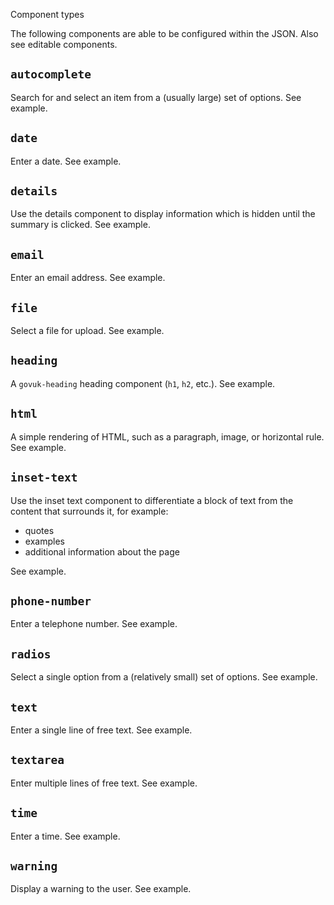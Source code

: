 <!-- Global imports -->

<Meta title="JSON Format/Component types" id="F-Component-Types" />

<Heading size="xl" id="json-form" caption="JSON Format">Component types</Heading>

The following components are able to be configured within the JSON.
Also see <Link href="/?path=/docs/f-editable-components">editable components</Link>.

## `autocomplete`
Search for and select an item from a (usually large) set of options.
See <Link href="/?path=/docs/f-examples-component--page#autocomplete">example</Link>.

## `date`
Enter a date.
See <Link href="/?path=/docs/f-examples-component--page#date">example</Link>.

## `details`
Use the details component to display information which is hidden until the summary is clicked.
See <Link href="/?path=/docs/f-examples-component--page#details">example</Link>.

## `email`
Enter an email address.
See <Link href="/?path=/docs/f-examples-component--page#email">example</Link>.

## `file`
Select a file for upload.
See <Link href="/?path=/docs/f-examples-component--page#file">example</Link>.

## `heading`
A `govuk-heading` heading component (`h1`, `h2`, etc.).
See <Link href="/?path=/docs/f-examples-component--page#heading">example</Link>.

## `html`
A simple rendering of HTML, such as a paragraph, image, or horizontal rule.
See <Link href="/?path=/docs/f-examples-component--page#html">example</Link>.

## `inset-text`
Use the inset text component to differentiate a block of text from the content that surrounds it, for example:

* quotes
* examples
* additional information about the page

See <Link href="/?path=/docs/f-examples-component--page#inset-text">example</Link>.

## `phone-number`
Enter a telephone number.
See <Link href="/?path=/docs/f-examples-component--page#phone-number">example</Link>.

## `radios`
Select a single option from a (relatively small) set of options.
See <Link href="/?path=/docs/f-examples-component--page#radios">example</Link>.

## `text`
Enter a single line of free text.
See <Link href="/?path=/docs/f-examples-component--page#text">example</Link>.

## `textarea`
Enter multiple lines of free text.
See <Link href="/?path=/docs/f-examples-component--page#textarea">example</Link>.

## `time`
Enter a time.
See <Link href="/?path=/docs/f-examples-component--page#time">example</Link>.

## `warning`
Display a warning to the user.
See <Link href="/?path=/docs/f-examples-component--page#warning">example</Link>.
